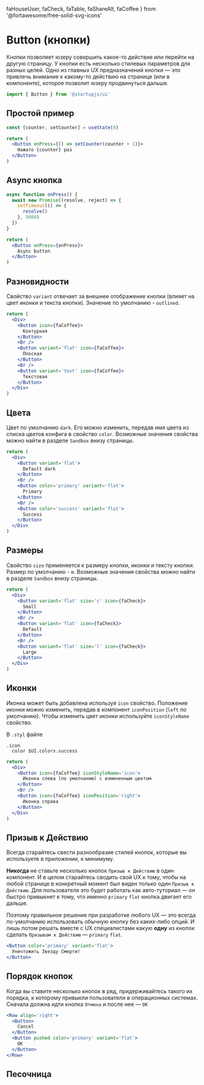   faHouseUser,
  faCheck,
  faTable,
  faShareAlt,
  faCoffee
} from '@fortawesome/free-solid-svg-icons'

# Button (кнопки)

Кнопки позволяет юзеру совершить какое-то действие или перейти на другую страницу. У кнопки есть несколько стилевых параметров для разных целей. Одно из главных UX предназначений кнопки — это привлечь внимание к какому-то действию на странице (или в компоненте), которое позволит юзеру продвинуться дальше.

```jsx
import { Button } from '@startupjs/ui'
```

## Простой пример
```jsx example
const [counter, setCounter] = useState(0)

return (
  <Button onPress={() => setCounter(counter + 1)}>
    Нажато {counter} раз
  </Button>
)
```

## Async кнопка

```jsx example
async function onPress() {
  await new Promise((resolve, reject) => {
    setTimeout(() => {
      resolve()
    }, 5000)
  })
}

return (
  <Button onPress={onPress}>
    Async button
  </Button>
)
```

## Разновидности

Свойство `variant` отвечает за внешнее отображение кнопки (влияет на цвет иконки и текста кнопки). Значение по умолчанию - `outlined`.

```jsx example
return (
  <Div>
    <Button icon={faCoffee}>
      Контурная
    </Button>
    <Br />
    <Button variant='flat' icon={faCoffee}>
      Плоская
    </Button>
    <Br />
    <Button variant='text' icon={faCoffee}>
      Текстовая
    </Button>
  </Div>
)
```

## Цвета

Цвет по умолчанию `dark`. Его можно изменить, передав имя цвета из списка цветов конфига в свойство `color`. Возможные значения свойства можно найти в разделе `Sandbox` внизу страницы.

```jsx example
return (
  <Div>
    <Button variant='flat'>
      Default dark
    </Button>
    <Br />
    <Button color='primary' variant='flat'>
      Primary
    </Button>
    <Br />
    <Button color='success' variant='flat'>
      Success
    </Button>
  </Div>
)
```

## Размеры

Свойство `size` применяется к размеру кнопки, иконки и тексту кнопки.
Размер по умолчанию - `m`. Возможные значения свойства можно найти в разделе `Sandbox` внизу страницы.

```jsx example
return (
  <Div>
    <Button variant='flat' size='s' icon={faCheck}>
      Small
    </Button>
    <Br />
    <Button variant='flat' icon={faCheck}>
      Default
    </Button>
    <Br />
    <Button variant='flat' size='l' icon={faCheck}>
      Large
    </Button>
  </Div>
)
```

## Иконки

Иконка может быть добавлена используя `icon` свойство. Положение иконки можно изменить, передав в компонент `iconPosition` (`left` по умолчанию). Чтобы изменить цвет иконки используйте `iconStyleName` свойство.

В `.styl` файле
```stylus
.icon
  color $UI.colors.success
```

```jsx example
return (
  <Div>
    <Button icon={faCoffee} iconStyleName='icon'>
      Иконка слева (по умолчанию) с измененным цветом
    </Button>
    <Br />
    <Button icon={faCoffee} iconPosition='right'>
      Иконка справа
    </Button>
  </Div>
)
```

## Призыв к Действию

Всегда старайтесь свести разнообразие стилей кнопок, которые вы используете в приложении, к минимуму.

__Никогда__ не ставьте несколько кнопок `Призыв к Действию` в один компонент. И в целом старайтесь сводить свой UX к тому, чтобы на любой странице в конкретный момент был виден только один `Призыв к Действию`. Для пользователя это будет работать как авто-туториал — он быстро привыкнет к тому, что именно `primary` `flat` кнопка двигает его дальше.

Поэтому правильное решение при разработке любого UX — это всегда по-умолчанию использовать обычную кнопку без каких-либо опций. И лишь потом решать вместе с UX специалистами какую **одну** из кнопок сделать `Призывом к Действию` — `primary` `flat`.

```jsx example
<Button color='primary' variant='flat'>
  Уничтожить Звезду Смерти!
</Button>
```

## Порядок кнопок

Когда вы ставите несколько кнопок в ряд, придерживайтесь такого их порядка, к которому привыкли пользователи в операционных системах. Сначала должна идти кнопка `Отмена` и после нее — `OK`

```jsx example
<Row align='right'>
  <Button>
    Cancel
  </Button>
  <Button pushed color='primary' variant='flat'>
    OK
  </Button>
</Row>
```

## Песочница

<Sandbox Component={Button} />
